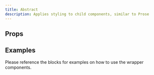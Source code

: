 ```yaml
---
title: Abstract
description: Applies styling to child components, similar to Prose
---
```



## Props

<Props />

## Examples

Please reference the blocks for examples on how to use the wrapper components.
